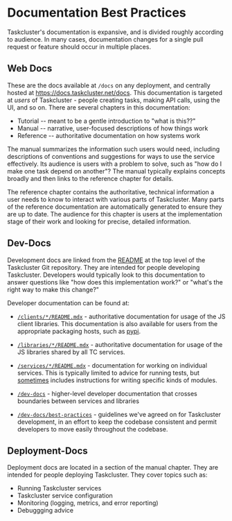 # Documentation Best Practices

Taskcluster's documentation is expansive, and is divided roughly according to audience.
In many cases, documentation changes for a single pull request or feature should occur in multiple places.

## Web Docs

These are the docs available at `/docs` on any deployment, and centrally hosted at https://docs.taskcluster.net/docs.
This documentation is targeted at *users* of Taskcluster - people creating tasks, making API calls, using the UI, and so on.
There are several chapters in this documentation:

* Tutorial -- meant to be a gentle introduction to "what is this??"
* Manual -- narrative, user-focused descriptions of how things work
* Reference -- authoritative documentation on how systems work

The manual summarizes the information such users would need, including descriptions of conventions and suggestions for ways to use the service effectively.
Its audience is users with a problem to solve, such as "how do I make one task depend on another"?
The manual typically explains concepts broadly and then links to the reference chapter for details.

The reference chapter contains the authoritative, technical information a user needs to know to interact with various parts of Taskcluster.
Many parts of the reference documentation are automatically generated to ensure they are up to date.
The audience for this chapter is users at the implementation stage of their work and looking for precise, detailed information.

## Dev-Docs

Development docs are linked from the [README](../../README.mdx) at the top level of the Taskcluster Git repository.
They are intended for people developing Taskcluster.
Developers would typically look to this documentation to answer questions like "how does this implementation work?" or "what's the right way to make this change?"

Developer documentation can be found at:

* [`/clients/*/README.mdx`](../../clients) - authoritative documentation for usage of the JS client libraries.
  This documentation is also available for users from the appropriate packaging hosts, such as [pypi](https://pypi.org/project/taskcluster/).

* [`/libraries/*/README.mdx`](../../libraries) - authoritative documentation for usage of the JS libraries shared by all TC services.

* [`/services/*/README.mdx`](../../services) - documentation for working on individual services.
  This is typically limited to advice for running tests, but [sometimes](../../services/worker-manager/providers.mdx) includes instructions for writing specific kinds of modules.

* [`/dev-docs`](../) - higher-level developer documentation that crosses boundaries between services and libraries

* [`/dev-docs/best-practices`](./) - guidelines we've agreed on for Taskcluster development, in an effort to keep the codebase consistent and permit developers to move easily throughout the codebase.

## Deployment-Docs

Deployment docs are located in a section of the manual chapter.
They are intended for people deploying Taskcluster.
They cover topics such as:

* Running Taskcluster services
* Taskcluster service configuration
* Monitoring (logging, metrics, and error reporting)
* Debuggging advice
